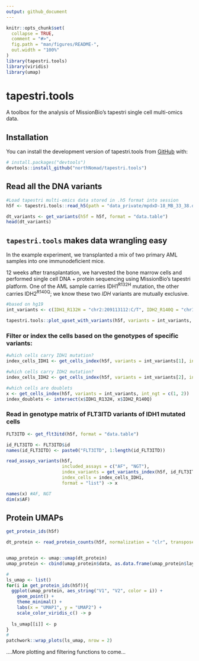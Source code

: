```yaml
---
output: github_document
---
```


<!-- README.md is generated from README.Rmd. Please edit that file -->

```r
knitr::opts_chunk$set(
  collapse = TRUE,
  comment = "#>",
  fig.path = "man/figures/README-",
  out.width = "100%"
)
library(tapestri.tools)
library(viridis)
library(umap)
```

# tapestri.tools

<!-- badges: start -->

<!-- badges: end -->

A toolbox for the analysis of MissionBio's tapestri single cell multi-omics data.

## Installation

You can install the development version of tapestri.tools from [GitHub](https://github.com/) with:

``` r
# install.packages("devtools")
devtools::install_github("northNomad/tapestri.tools")
```

## Read all the DNA variants

```r
#Load tapestri multi-omics data stored in .h5 format into session
h5f <- tapestri.tools::read_h5(path = "data_private/mpdxD-18_MB_33_38.dna+protein.h5")
```

```r
dt_variants <- get_variants(h5f = h5f, format = "data.table")
head(dt_variants)
```

## `tapestri.tools` makes data wrangling easy

In the example experiment, we transplanted a mix of two primary AML samples into one immunodeficient mice.

12 weeks after transplantation, we harvested the bone marrow cells and performed single cell DNA + protein sequencing using MissionBio's tapestri platform. One of the AML sample carries IDH1^R132H^ mutation, the other carries IDH2^R140Q^; we know these two *IDH* variants are mutually exclusive.

```r
#based on hg19
int_variants <- c(IDH1_R132H = "chr2:209113112:C/T", IDH2_R140Q = "chr15:90631934:C/T")

tapestri.tools::plot_upset_with_variants(h5f, variants = int_variants, unknown = "unknown_to_ref")
```


### Filter or index the cells based on the genotypes of specific variants:

```r
#which cells carry IDH1 mutation? 
index_cells_IDH1 <- get_cells_index(h5f, variants = int_variants[1], int_ngt = c(1, 2)) 

#which cells carry IDH2 mutation?
index_cells_IDH2 <- get_cells_index(h5f, variants = int_variants[2], int_ngt = c(1, 2))

#which cells are doublets 
x <- get_cells_index(h5f, variants = int_variants, int_ngt = c(1, 2)) 
index_doublets <- intersect(x$IDH1_R132H, x$IDH2_R140Q)
```


### Read in genotype matrix of FLT3ITD variants of IDH1 mutated cells
```r
FLT3ITD <- get_flt3itd(h5f, format = "data.table")
```


```r
id_FLT3ITD <- FLT3ITD$id
names(id_FLT3ITD) <- paste0("FLT3ITD", 1:length(id_FLT3ITD))

read_assays_variants(h5f, 
                     included_assays = c("AF", "NGT"),
                     index_variants = get_variants_index(h5f, id_FLT3ITD),
                     index_cells = index_cells_IDH1,  
                     format = "list") -> x

names(x) #AF, NGT
dim(x$AF)
```


## Protein UMAPs
```r
get_protein_ids(h5f)
```

```r
dt_protein <- read_protein_counts(h5f, normalization = "clr", transpose = TRUE) %>% as.data.frame() 


umap_protein <- umap::umap(dt_protein)
umap_protein <- cbind(umap_protein$data, as.data.frame(umap_protein$layout))

#
ls_umap <- list()
for(i in get_protein_ids(h5f)){
  ggplot(umap_protein, aes_string("V1", "V2", color = i)) + 
    geom_point() + 
    theme_minimal() + 
    labs(x = "UMAP1", y = "UMAP2") +
    scale_color_viridis_c() -> p
  
  ls_umap[[i]] <- p
}
#
patchwork::wrap_plots(ls_umap, nrow = 2)
```
....More plotting and filtering functions to come...
